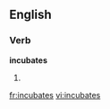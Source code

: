 
==English==

===Verb===
'''incubates'''

# {{third-person singular of|[[incubate]]}}

[[fr:incubates]]
[[vi:incubates]]